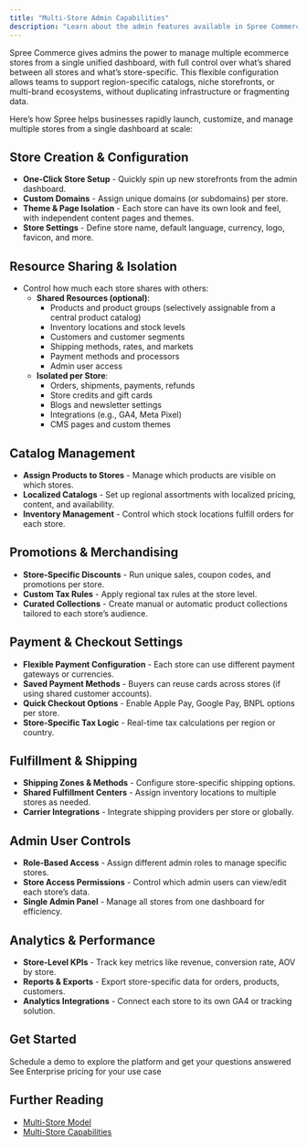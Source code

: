 ```yaml
---
title: "Multi-Store Admin Capabilities"
description: "Learn about the admin features available in Spree Commerce multi-store."
---
```


Spree Commerce gives admins the power to manage multiple ecommerce stores from a single unified dashboard, with full control over what’s shared between all stores and what’s store-specific. This flexible configuration allows teams to support region-specific catalogs, niche storefronts, or multi-brand ecosystems, without duplicating infrastructure or fragmenting data.

Here’s how Spree helps businesses rapidly launch, customize, and manage multiple stores from a single dashboard at scale:

## Store Creation & Configuration

- **One-Click Store Setup** - Quickly spin up new storefronts from the admin dashboard.
- **Custom Domains** - Assign unique domains (or subdomains) per store.
- **Theme & Page Isolation** - Each store can have its own look and feel, with independent content pages and themes.
- **Store Settings** - Define store name, default language, currency, logo, favicon, and more.

## Resource Sharing & Isolation

- Control how much each store shares with others:
  - **Shared Resources (optional)**:
    - Products and product groups (selectively assignable from a central product catalog)
    - Inventory locations and stock levels
    - Customers and customer segments
    - Shipping methods, rates, and markets
    - Payment methods and processors
    - Admin user access
  - **Isolated per Store**:
    - Orders, shipments, payments, refunds
    - Store credits and gift cards
    - Blogs and newsletter settings
    - Integrations (e.g., GA4, Meta Pixel)
    - CMS pages and custom themes

## Catalog Management

- **Assign Products to Stores** - Manage which products are visible on which stores.
- **Localized Catalogs** - Set up regional assortments with localized pricing, content, and availability.
- **Inventory Management** - Control which stock locations fulfill orders for each store.

## Promotions & Merchandising

- **Store-Specific Discounts** - Run unique sales, coupon codes, and promotions per store.
- **Custom Tax Rules** - Apply regional tax rules at the store level.
- **Curated Collections** - Create manual or automatic product collections tailored to each store’s audience.

## Payment & Checkout Settings

- **Flexible Payment Configuration** - Each store can use different payment gateways or currencies.
- **Saved Payment Methods** - Buyers can reuse cards across stores (if using shared customer accounts).
- **Quick Checkout Options** - Enable Apple Pay, Google Pay, BNPL options per store.
- **Store-Specific Tax Logic** - Real-time tax calculations per region or country.

## Fulfillment & Shipping

- **Shipping Zones & Methods** - Configure store-specific shipping options.
- **Shared Fulfillment Centers** - Assign inventory locations to multiple stores as needed.
- **Carrier Integrations** - Integrate shipping providers per store or globally.

## Admin User Controls

- **Role-Based Access** - Assign different admin roles to manage specific stores.
- **Store Access Permissions** - Control which admin users can view/edit each store’s data.
- **Single Admin Panel** - Manage all stores from one dashboard for efficiency.

## Analytics & Performance

- **Store-Level KPIs** - Track key metrics like revenue, conversion rate, AOV by store.
- **Reports & Exports** - Export store-specific data for orders, products, customers.
- **Analytics Integrations** - Connect each store to its own GA4 or tracking solution.

## Get Started
<Columns cols={2}>
  <Card title="Book a Demo" icon="eye" href="https://getvendo.com/book-a-demo/" cta="Click here">
    Schedule a demo to explore the platform and get your questions answered
  </Card>
  <Card title="Ask for Pricing" icon="dollar-sign" href="https://spreecommerce.org/get-started/" cta="Click here">
    See Enterprise pricing for your use case
  </Card>
</Columns>

## Further Reading
- [<u>Multi-Store Model</u>](https://spreecommerce.org/docs/use-case/multi-store/model)
- [<u>Multi-Store Capabilities</u>](https://spreecommerce.org/docs/use-case/multi-store/capabilities)